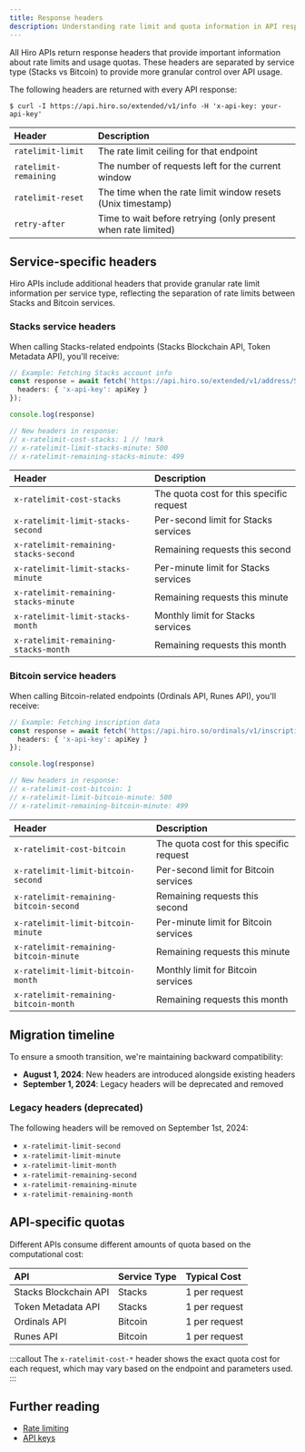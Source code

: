 ```yaml
---
title: Response headers
description: Understanding rate limit and quota information in API response headers.
---
```


All Hiro APIs return response headers that provide important information about rate limits and usage quotas. These headers are separated by service type (Stacks vs Bitcoin) to provide more granular control over API usage.

The following headers are returned with every API response:

```terminal
$ curl -I https://api.hiro.so/extended/v1/info -H 'x-api-key: your-api-key'
```

| Header | Description |
|:-------|:------------|
| `ratelimit-limit` | The rate limit ceiling for that endpoint |
| `ratelimit-remaining` | The number of requests left for the current window |
| `ratelimit-reset` | The time when the rate limit window resets (Unix timestamp) |
| `retry-after` | Time to wait before retrying (only present when rate limited) |

## Service-specific headers

Hiro APIs include additional headers that provide granular rate limit information per service type, reflecting the separation of rate limits between Stacks and Bitcoin services.

### Stacks service headers

When calling Stacks-related endpoints (Stacks Blockchain API, Token Metadata API), you'll receive:

```typescript -c
// Example: Fetching Stacks account info
const response = await fetch('https://api.hiro.so/extended/v1/address/SP318Q55DEKHRXJK696033DQN5C54D9K2EE6DHRWP/assets', {
  headers: { 'x-api-key': apiKey }
});

console.log(response)

// New headers in response:
// x-ratelimit-cost-stacks: 1 // !mark
// x-ratelimit-limit-stacks-minute: 500
// x-ratelimit-remaining-stacks-minute: 499
```

| Header | Description |
|:-------|:------------|
| `x-ratelimit-cost-stacks` | The quota cost for this specific request |
| `x-ratelimit-limit-stacks-second` | Per-second limit for Stacks services |
| `x-ratelimit-remaining-stacks-second` | Remaining requests this second |
| `x-ratelimit-limit-stacks-minute` | Per-minute limit for Stacks services |
| `x-ratelimit-remaining-stacks-minute` | Remaining requests this minute |
| `x-ratelimit-limit-stacks-month` | Monthly limit for Stacks services |
| `x-ratelimit-remaining-stacks-month` | Remaining requests this month |

### Bitcoin service headers

When calling Bitcoin-related endpoints (Ordinals API, Runes API), you'll receive:

```typescript
// Example: Fetching inscription data
const response = await fetch('https://api.hiro.so/ordinals/v1/inscriptions', {
  headers: { 'x-api-key': apiKey }
});

console.log(response)

// New headers in response:
// x-ratelimit-cost-bitcoin: 1
// x-ratelimit-limit-bitcoin-minute: 500
// x-ratelimit-remaining-bitcoin-minute: 499
```

| Header | Description |
|:-------|:------------|
| `x-ratelimit-cost-bitcoin` | The quota cost for this specific request |
| `x-ratelimit-limit-bitcoin-second` | Per-second limit for Bitcoin services |
| `x-ratelimit-remaining-bitcoin-second` | Remaining requests this second |
| `x-ratelimit-limit-bitcoin-minute` | Per-minute limit for Bitcoin services |
| `x-ratelimit-remaining-bitcoin-minute` | Remaining requests this minute |
| `x-ratelimit-limit-bitcoin-month` | Monthly limit for Bitcoin services |
| `x-ratelimit-remaining-bitcoin-month` | Remaining requests this month |

## Migration timeline

To ensure a smooth transition, we're maintaining backward compatibility:

- **August 1, 2024**: New headers are introduced alongside existing headers
- **September 1, 2024**: Legacy headers will be deprecated and removed

### Legacy headers (deprecated)

The following headers will be removed on September 1st, 2024:

- `x-ratelimit-limit-second`
- `x-ratelimit-limit-minute`
- `x-ratelimit-limit-month`
- `x-ratelimit-remaining-second`
- `x-ratelimit-remaining-minute`
- `x-ratelimit-remaining-month`

## API-specific quotas

Different APIs consume different amounts of quota based on the computational cost:

| API | Service Type | Typical Cost |
|:----|:-------------|:-------------|
| Stacks Blockchain API | Stacks | 1 per request |
| Token Metadata API | Stacks | 1 per request |
| Ordinals API | Bitcoin | 1 per request |
| Runes API | Bitcoin | 1 per request |

:::callout
The `x-ratelimit-cost-*` header shows the exact quota cost for each request, which may vary based on the endpoint and parameters used.
:::

## Further reading

- [Rate limiting](/resources/guides/rate-limits)
- [API keys](/resources/guides/api-keys)
